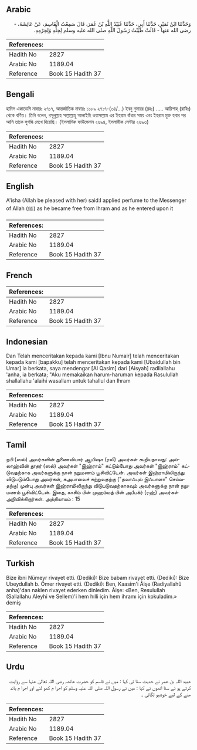 ## Arabic


<div dir="rtl" lang="ar" style={{fontSize:'larger',backgroundColor:'#f8f9fa',padding:20}}>
وَحَدَّثَنَا ابْنُ نُمَيْرٍ، حَدَّثَنَا أَبِي، حَدَّثَنَا عُبَيْدُ اللَّهِ بْنُ عُمَرَ، قَالَ سَمِعْتُ الْقَاسِمَ، عَنْ عَائِشَةَ، - رضى الله عنها - قَالَتْ طَيَّبْتُ رَسُولَ اللَّهِ صلى الله عليه وسلم لِحِلِّهِ وَلِحِرْمِهِ‏.‏
</div>
<div style={{backgroundColor:'#f8f9fa',padding:20, marginBottom: 10}}><table> <thead> <tr> <th>References:</th> <th></th> </tr> </thead> <tbody><tr><td>Hadith No</td><td>2827</td></tr><tr><td>Arabic No</td><td>1189.04</td></tr><tr><td>Reference</td><td>Book 15 Hadith 37</td></tr></tbody></table></div>

## Bengali


<div dir="ltr" lang="bn" style={{fontSize:'larger',backgroundColor:'#f8f9fa',padding:20}}>
হাদিস একাডেমি নাম্বারঃ ২৭১৭, আন্তর্জাতিক নাম্বারঃ ১১৮৯ ২৭১৭-(৩৪/...) ইবনু নুমায়র (রহঃ) ..... আয়িশাহ্ (রাযিঃ) থেকে বর্ণিত। তিনি বলেন, রসূলুল্লাহ সাল্লাল্লাহু আলাইহি ওয়াসাল্লাম এর ইহরাম বাঁধার সময় এবং ইহরাম মুক্ত হবার পর আমি তাকে সুগন্ধি মেখে দিয়েছি। (ইসলামিক ফাউন্ডেশন ২৬৯৪, ইসলামীক সেন্টার ২৬৯৩)
</div>
<div style={{backgroundColor:'#f8f9fa',padding:20, marginBottom: 10}}><table> <thead> <tr> <th>References:</th> <th></th> </tr> </thead> <tbody><tr><td>Hadith No</td><td>2827</td></tr><tr><td>Arabic No</td><td>1189.04</td></tr><tr><td>Reference</td><td>Book 15 Hadith 37</td></tr></tbody></table></div>

## English


<div dir="ltr" lang="en" style={{fontSize:'larger',backgroundColor:'#f8f9fa',padding:20}}>
A'isha (Allah be pleased with her) said:I applied perfume to the Messenger of Allah (ﷺ) as he became free from Ihram and as he entered upon it
</div>
<div style={{backgroundColor:'#f8f9fa',padding:20, marginBottom: 10}}><table> <thead> <tr> <th>References:</th> <th></th> </tr> </thead> <tbody><tr><td>Hadith No</td><td>2827</td></tr><tr><td>Arabic No</td><td>1189.04</td></tr><tr><td>Reference</td><td>Book 15 Hadith 37</td></tr></tbody></table></div>

## French


<div dir="ltr" lang="fr" style={{fontSize:'larger',backgroundColor:'#f8f9fa',padding:20}}>

</div>
<div style={{backgroundColor:'#f8f9fa',padding:20, marginBottom: 10}}><table> <thead> <tr> <th>References:</th> <th></th> </tr> </thead> <tbody><tr><td>Hadith No</td><td>2827</td></tr><tr><td>Arabic No</td><td>1189.04</td></tr><tr><td>Reference</td><td>Book 15 Hadith 37</td></tr></tbody></table></div>

## Indonesian


<div dir="ltr" lang="id" style={{fontSize:'larger',backgroundColor:'#f8f9fa',padding:20}}>
Dan Telah menceritakan kepada kami [Ibnu Numair] telah menceritakan kepada kami [bapakku] telah menceritakan kepada kami [Ubaidullah bin Umar] ia berkata, saya mendengar [Al Qasim] dari [Aisyah] radliallahu 'anha, ia berkata; "Aku memakaikan harum-haruman kepada Rasulullah shallallahu 'alaihi wasallam untuk tahallul dan Ihram
</div>
<div style={{backgroundColor:'#f8f9fa',padding:20, marginBottom: 10}}><table> <thead> <tr> <th>References:</th> <th></th> </tr> </thead> <tbody><tr><td>Hadith No</td><td>2827</td></tr><tr><td>Arabic No</td><td>1189.04</td></tr><tr><td>Reference</td><td>Book 15 Hadith 37</td></tr></tbody></table></div>

## Tamil


<div dir="ltr" lang="ta" style={{fontSize:'larger',backgroundColor:'#f8f9fa',padding:20}}>
நபி (ஸல்) அவர்களின் துணைவியார் ஆயிஷா (ரலி) அவர்கள் கூறியதாவது: அல்லாஹ்வின் தூதர் (ஸல்) அவர்கள் "இஹ்ராம்" கட்டும்போது அவர்கள் "இஹ்ராம்" கட்டுவதற்காக அவர்களுக்கு நான் நறுமணம் பூசிவிட்டேன். அவர்கள் இஹ்ராமிலிருந்து விடுபடும்போது அவர்கள், கஅபாவைச் சுற்றுவதற்கு ("தவாஃபுல் இஃபாளா" செய்வதற்கு) முன்பு அவர்கள் இஹ்ராமிலிருந்து விடுபடுவதற்காகவும் அவர்களுக்கு நான் நறுமணம் பூசிவிட்டேன். இதை, காசிம் பின் முஹம்மத் பின் அபீபக்ர் (ரஹ்) அவர்கள் அறிவிக்கிறார்கள். அத்தியாயம் : 15
</div>
<div style={{backgroundColor:'#f8f9fa',padding:20, marginBottom: 10}}><table> <thead> <tr> <th>References:</th> <th></th> </tr> </thead> <tbody><tr><td>Hadith No</td><td>2827</td></tr><tr><td>Arabic No</td><td>1189.04</td></tr><tr><td>Reference</td><td>Book 15 Hadith 37</td></tr></tbody></table></div>

## Turkish


<div dir="ltr" lang="tr" style={{fontSize:'larger',backgroundColor:'#f8f9fa',padding:20}}>
Bize îbni Nümeyr rivayet etti. (Dediki): Bize babam rivayet etti. (Dediki): Bize Ubeydullah b. Ömer rivayet etti. (Dediki): Ben, Kaasim'i Âişe (Radiyallahû anha)'dan naklen rivayet ederken dinledim. Âişe: «Ben, Resulullah (Sallallahu Aleyhi ve Sellem)'i hem hılli için hem ihramı için kokuladim.» demiş
</div>
<div style={{backgroundColor:'#f8f9fa',padding:20, marginBottom: 10}}><table> <thead> <tr> <th>References:</th> <th></th> </tr> </thead> <tbody><tr><td>Hadith No</td><td>2827</td></tr><tr><td>Arabic No</td><td>1189.04</td></tr><tr><td>Reference</td><td>Book 15 Hadith 37</td></tr></tbody></table></div>

## Urdu


<div dir="rtl" lang="ur" style={{fontSize:'larger',backgroundColor:'#f8f9fa',padding:20}}>
عبید اللہ بن عمر نے حدیث سنا ئی کہا : میں نے قاسم کو حضرت عائشہ رضی اللہ تعالیٰ عنہا سے روایت کرتے ہو ئے سنا انھوں نے کہا : میں نے رسول اللہ صلی اللہ علیہ وسلم کو احرا م کھو لنے اور احرا م باند ھنے کے لیے خوشبو لگائی ۔
</div>
<div style={{backgroundColor:'#f8f9fa',padding:20, marginBottom: 10}}><table> <thead> <tr> <th>References:</th> <th></th> </tr> </thead> <tbody><tr><td>Hadith No</td><td>2827</td></tr><tr><td>Arabic No</td><td>1189.04</td></tr><tr><td>Reference</td><td>Book 15 Hadith 37</td></tr></tbody></table></div>